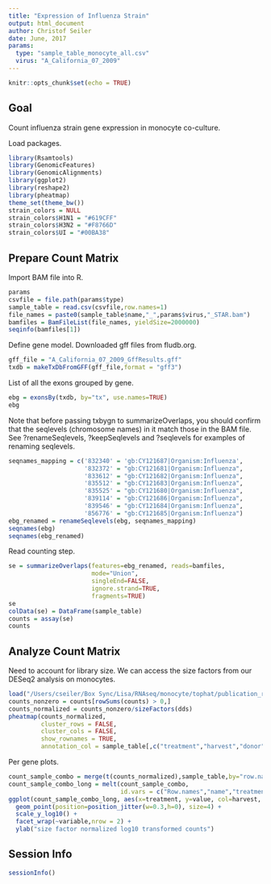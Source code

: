 ```yaml
---
title: "Expression of Influenza Strain"
output: html_document
author: Christof Seiler
date: June, 2017
params:
  type: "sample_table_monocyte_all.csv"
  virus: "A_California_07_2009"
---
```


```r
knitr::opts_chunk$set(echo = TRUE)
```

## Goal

Count influenza strain gene expression in monocyte co-culture.

Load packages.

```r
library(Rsamtools)
library(GenomicFeatures)
library(GenomicAlignments)
library(ggplot2)
library(reshape2)
library(pheatmap)
theme_set(theme_bw())
strain_colors = NULL
strain_colors$H1N1 = "#619CFF"
strain_colors$H3N2 = "#F8766D"
strain_colors$UI = "#00BA38"
```

## Prepare Count Matrix

Import BAM file into R.

```r
params
csvfile = file.path(params$type)
sample_table = read.csv(csvfile,row.names=1)
file_names = paste0(sample_table$name,"_",params$virus,"_STAR.bam")
bamfiles = BamFileList(file_names, yieldSize=2000000)
seqinfo(bamfiles[1])
```

Define gene model. Downloaded gff files from fludb.org.

```r
gff_file = "A_California_07_2009_GffResults.gff"
txdb = makeTxDbFromGFF(gff_file,format = "gff3")
```

List of all the exons grouped by gene.

```r
ebg = exonsBy(txdb, by="tx", use.names=TRUE)
ebg
```

Note that before passing txbygn to summarizeOverlaps, you should confirm that the seqlevels (chromosome names) in
it match those in the BAM file. See ?renameSeqlevels, ?keepSeqlevels and ?seqlevels for examples of renaming
seqlevels.

```r
seqnames_mapping = c('832340' = 'gb:CY121687|Organism:Influenza',
                     '832372' = "gb:CY121681|Organism:Influenza",
                     '833612' = "gb:CY121682|Organism:Influenza",
                     '835512' = "gb:CY121683|Organism:Influenza",
                     '835525' = "gb:CY121680|Organism:Influenza",
                     '839114' = "gb:CY121686|Organism:Influenza",
                     '839546' = "gb:CY121684|Organism:Influenza",
                     '856776' = "gb:CY121685|Organism:Influenza")
ebg_renamed = renameSeqlevels(ebg, seqnames_mapping)
seqnames(ebg)
seqnames(ebg_renamed)
```

Read counting step.

```r
se = summarizeOverlaps(features=ebg_renamed, reads=bamfiles,
                       mode="Union",
                       singleEnd=FALSE,
                       ignore.strand=TRUE,
                       fragments=TRUE)
se
colData(se) = DataFrame(sample_table)
counts = assay(se)
counts
```

## Analyze Count Matrix

Need to account for library size. We can access the size factors from our DESeq2 analysis on monocytes.

```r
load("/Users/cseiler/Box Sync/Lisa/RNAseq/monocyte/tophat/publication_ready_workflow/dds.Rdata")
counts_nonzero = counts[rowSums(counts) > 0,]
counts_normalized = counts_nonzero/sizeFactors(dds)
pheatmap(counts_normalized,
         cluster_rows = FALSE,
         cluster_cols = FALSE,
         show_rownames = TRUE,
         annotation_col = sample_table[,c("treatment","harvest","donor")])
```

Per gene plots.

```r
count_sample_combo = merge(t(counts_normalized),sample_table,by="row.names")
count_sample_combo_long = melt(count_sample_combo,
                               id.vars = c("Row.names","name","treatment","harvest","donor"))
ggplot(count_sample_combo_long, aes(x=treatment, y=value, col=harvest, shape=donor)) +
  geom_point(position=position_jitter(w=0.3,h=0), size=4) + 
  scale_y_log10() +
  facet_wrap(~variable,nrow = 2) +
  ylab("size factor normalized log10 transformed counts")
```

## Session Info

```r
sessionInfo()
```
